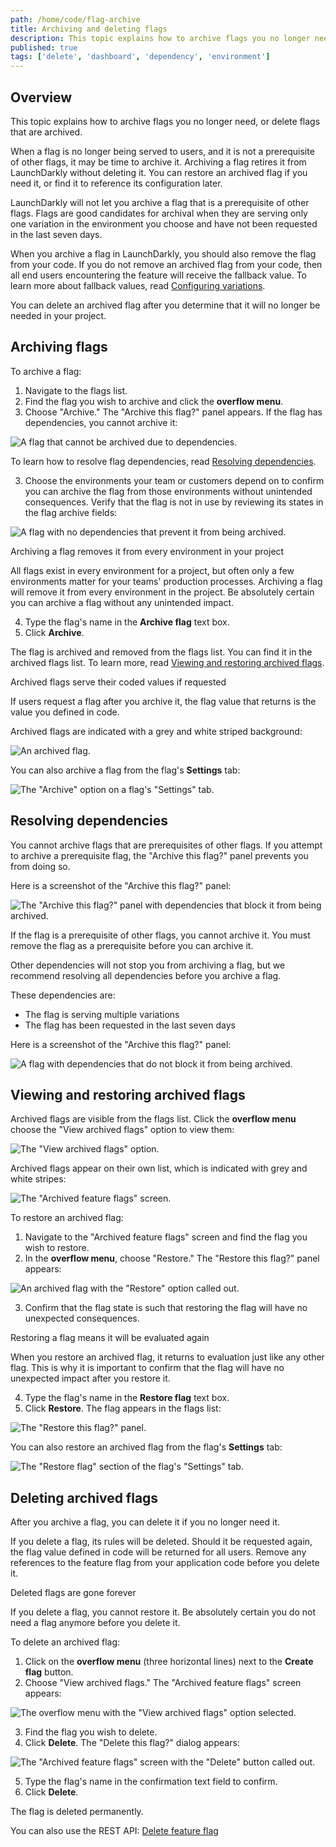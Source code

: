 ```yaml
---
path: /home/code/flag-archive
title: Archiving and deleting flags
description: This topic explains how to archive flags you no longer need, or delete flags that are archived. Archiving a flag retires it from LaunchDarkly without deleting it. You can restore an archived flag, or delete it after you determine that it will no longer be needed in your project.
published: true
tags: ['delete', 'dashboard', 'dependency', 'environment']
---
```


## Overview

This topic explains how to archive flags you no longer need, or delete flags that are archived.

When a flag is no longer being served to users, and it is not a prerequisite of other flags, it may be time to archive it. Archiving a flag retires it from LaunchDarkly without deleting it. You can restore an archived flag if you need it, or find it to reference its configuration later.

LaunchDarkly will not let you archive a flag that is a prerequisite of other flags. Flags are good candidates for archival when they are serving only one variation in the environment you choose and have not been requested in the last seven days.

When you archive a flag in LaunchDarkly, you should also remove the flag from your code. If you do not remove an archived flag from your code, then all end users encountering the feature will receive the fallback value. To learn more about fallback values, read [Configuring variations](/sdk/features/evaluating#configuring-variations).

You can delete an archived flag after you determine that it will no longer be needed in your project.

## Archiving flags

To archive a flag:

1. Navigate to the flags list.
2. Find the flag you wish to archive and click the **overflow menu**.
3. Choose "Archive." The "Archive this flag?" panel appears. If the flag has dependencies, you cannot archive it:

![A flag that cannot be archived due to dependencies.](flag-cannot-archive.png)

To learn how to resolve flag dependencies, read [Resolving dependencies](#resolving-dependencies).

3. Choose the environments your team or customers depend on to confirm you can archive the flag from those environments without unintended consequences. Verify that the flag is not in use by reviewing its states in the flag archive fields:

![A flag with no dependencies that prevent it from being archived.](flag-can-archive.png)

<Callout intent="alert">
<CalloutTitle>Archiving a flag removes it from every environment in your project</CalloutTitle>
<CalloutDescription>

All flags exist in every environment for a project, but often only a few environments matter for your teams' production processes. Archiving a flag will remove it from every environment in the project. Be absolutely certain you can archive a flag without any unintended impact.

</CalloutDescription>
</Callout>

4. Type the flag's name in the **Archive flag** text box.
5. Click **Archive**.

The flag is archived and removed from the flags list. You can find it in the archived flags list. To learn more, read [Viewing and restoring archived flags](#viewing-and-restoring-archived-flags).

<Callout intent="info">
<CalloutTitle>Archived flags serve their coded values if requested</CalloutTitle>
<CalloutDescription>

If users request a flag after you archive it, the flag value that returns is the value you defined in code.

</CalloutDescription>
</Callout>

Archived flags are indicated with a grey and white striped background:

![An archived flag.](flag-archived.png)


You can also archive a flag from the flag's **Settings** tab:

![The "Archive" option on a flag's "Settings" tab.](flag-settings-archive.png)

## Resolving dependencies

You cannot archive flags that are prerequisites of other flags. If you attempt to archive a prerequisite flag, the "Archive this flag?" panel prevents you from doing so.

Here is a screenshot of the "Archive this flag?" panel:

![The "Archive this flag?" panel with dependencies that block it from being archived.](flag-cannot-archive.png)

If the flag is a prerequisite of other flags, you cannot archive it. You must remove the flag as a prerequisite before you can archive it.

Other dependencies will not stop you from archiving a flag, but we recommend resolving all dependencies before you archive a flag.

These dependencies are:

- The flag is serving multiple variations
- The flag has been requested in the last seven days

Here is a screenshot of the "Archive this flag?" panel:

![A flag with dependencies that do not block it from being archived.](flag-archive-mixed-dependencies.png)

## Viewing and restoring archived flags

Archived flags are visible from the flags list. Click the **overflow menu** choose the "View archived flags" option to view them:

![The "View archived flags" option.](flag-compare-archive-menu.png)


Archived flags appear on their own list, which is indicated with grey and white stripes:

![The "Archived feature flags" screen.](flag-archived.png)


To restore an archived flag:

1. Navigate to the "Archived feature flags" screen and find the flag you wish to restore.
2. In the **overflow menu**, choose "Restore." The "Restore this flag?" panel appears:

![An archived flag with the "Restore" option called out.](flag-archive-restore-callout.png)


3. Confirm that the flag state is such that restoring the flag will have no unexpected consequences.

<Callout intent="info">
<CalloutTitle>Restoring a flag means it will be evaluated again</CalloutTitle>
<CalloutDescription>

When you restore an archived flag, it returns to evaluation just like any other flag. This is why it is important to confirm that the flag will have no unexpected impact after you restore it.

</CalloutDescription>
</Callout>

4. Type the flag's name in the **Restore flag** text box.
5. Click **Restore**. The flag appears in the flags list:

![The "Restore this flag?" panel.](flag-archive-restore-confirm.png)


You can also restore an archived flag from the flag's **Settings** tab:

![The "Restore flag" section of the flag's "Settings" tab.](flag-settings-restore.png)


## Deleting archived flags

After you archive a flag, you can delete it if you no longer need it.

If you delete a flag, its rules will be deleted. Should it be requested again, the flag value defined in code will be returned for all users. Remove any references to the feature flag from your application code before you delete it.

<Callout intent="alert">
<CalloutTitle>Deleted flags are gone forever</CalloutTitle>
<CalloutDescription>

If you delete a flag, you cannot restore it. Be absolutely certain you do not need a flag anymore before you delete it.

</CalloutDescription>
</Callout>

To delete an archived flag:

1. Click on the **overflow menu** (three horizontal lines) next to the **Create flag** button.
2. Choose "View archived flags." The "Archived feature flags" screen appears:

![The overflow menu with the "View archived flags" option selected.](flag-compare-archive-menu.png)

3. Find the flag you wish to delete.
4. Click **Delete**. The "Delete this flag?" dialog appears:

![The "Archived feature flags" screen with the "Delete" button called out.](flag-archive-delete-callout.png)


5. Type the flag's name in the confirmation text field to confirm.
6. Click **Delete**.

The flag is deleted permanently.

<LearnMore>

You can also use the REST API: [Delete feature flag](https://apidocs.launchdarkly.com/tag/Feature-flags#operation/deleteFeatureFlag)

</LearnMore>
